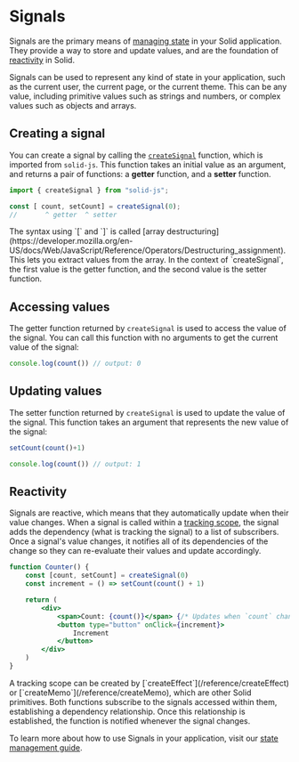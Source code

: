 
# Signals

Signals are the primary means of [managing state](/concepts/intro-to-reactivity#state-management) in your Solid application.
They provide a way to store and update values, and are the foundation of [reactivity](/concepts/intro-to-reactivity) in Solid.

Signals can be used to represent any kind of state in your application, such as the current user, the current page, or the current theme.
This can be any value, including primitive values such as strings and numbers, or complex values such as objects and arrays.

## Creating a signal

You can create a signal by calling the [`createSignal`](/reference/createSignal) function, which is imported from `solid-js`.
This function takes an initial value as an argument, and returns a pair of functions: a **getter** function, and a **setter** function.

```jsx
import { createSignal } from "solid-js";

const [ count, setCount] = createSignal(0);
//       ^ getter  ^ setter
```

<Aside>
  The syntax using `[` and `]` is called [array destructuring](https://developer.mozilla.org/en-US/docs/Web/JavaScript/Reference/Operators/Destructuring_assignment). 
  This lets you extract values from the array. 
  In the context of `createSignal`, the first value is the getter function, and the second value is the setter function.
</Aside>

## Accessing values

The getter function returned by `createSignal` is used to access the value of the signal.
You can call this function with no arguments to get the current value of the signal:

```jsx
console.log(count()) // output: 0
```

## Updating values

The setter function returned by `createSignal` is used to update the value of the signal.
This function takes an argument that represents the new value of the signal:

```jsx
setCount(count()+1)

console.log(count()) // output: 1
```

## Reactivity

Signals are reactive, which means that they automatically update when their value changes.
When a signal is called within a [tracking scope](/concepts/intro-to-reactivity#tracking), the signal adds the dependency (what is tracking the signal) to a list of subscribers.
Once a signal's value changes, it notifies all of its dependencies of the change so they can re-evaluate their values and update accordingly.

```jsx
function Counter() {
	const [count, setCount] = createSignal(0)
	const increment = () => setCount(count() + 1)

	return (
		<div>
			<span>Count: {count()}</span> {/* Updates when `count` changes */}
			<button type="button" onClick={increment}>
				Increment
			</button>
		</div>
	)
}
```

<Aside>
  A tracking scope can be created by [`createEffect`](/reference/createEffect)  or [`createMemo`](/reference/createMemo), which are other Solid primitives. 
  Both functions subscribe to the signals accessed within them, establishing a dependency relationship.
  Once this relationship is established, the function is notified whenever the signal changes.
</Aside>

To learn more about how to use Signals in your application, visit our [state management guide](/guides/state-management).